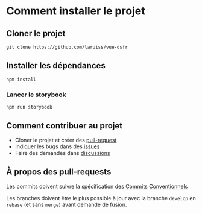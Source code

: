 
<Meta title="Docs/Guide du développeur" />

# Comment installer le projet


## Cloner le projet

```shell
git clone https://github.com/laruiss/vue-dsfr
```

## Installer les dépendances

```
npm install
```

### Lancer le storybook

```
npm run storybook
```

## Comment contribuer au projet

- Cloner le projet et créer des [pull-request](https://docs.github.com/en/github/collaborating-with-pull-requests/proposing-changes-to-your-work-with-pull-requests/about-pull-requests)
- Indiquer les bugs dans des [issues](https://github.com/laruiss/vue-dsfr/issues)
- Faire des demandes dans [discussions](https://github.com/laruiss/vue-dsfr/discussions)

## À propos des pull-requests

Les commits doivent suivre la spécification des [Commits Conventionnels](https://www.conventionalcommits.org/fr/v1.0.0/)

Les branches doivent être le plus possible à jour avec la branche `develop` en `rebase` (et sans `merge`) avant demande de fusion.
